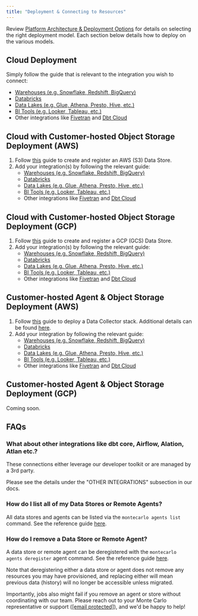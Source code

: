 ```yaml
---
title: "Deployment & Connecting to Resources"
---
```


Review [Platform Architecture & Deployment Options](/docs/platform-architecture) for details on selecting the right deployment model. Each section below details how to deploy on the various models.

## Cloud Deployment

Simply follow the guide that is relevant to the integration you wish to connect:

* [Warehouses (e.g. Snowflake, Redshift, BigQuery)](/docs/data-warehouses)
* [Databricks](/docs/overview-databricks)
* [Data Lakes (e.g. Glue, Athena, Presto, Hive, etc.)](/docs/data-lakes)
* [BI Tools (e.g. Looker, Tableau, etc.)](bi-tools)
* Other integrations like [Fivetran](/docs/fivetran-integration) and [Dbt Cloud](/docs/dbt-cloud)

## Cloud with Customer-hosted Object Storage Deployment (AWS)

1. Follow [this](/docs/direct-connection-with-an-aws-data-store) guide to create and register an AWS (S3) Data Store.
2. Add your integration(s) by following the relevant guide:  
   * [Warehouses (e.g. Snowflake, Redshift, BigQuery)](/docs/data-warehouses)  
   * [Databricks](/docs/overview-databricks)  
   * [Data Lakes (e.g. Glue, Athena, Presto, Hive, etc.)](/docs/data-lakes)  
   * [BI Tools (e.g. Looker, Tableau, etc.)](bi-tools)  
   * Other integrations like [Fivetran](/docs/fivetran-integration) and [Dbt Cloud](/docs/dbt-cloud)

## Cloud with Customer-hosted Object Storage Deployment (GCP)

1. Follow [this](/docs/direct-connection-with-a-gcp-data-store) guide to create and register a GCP (GCS) Data Store.
2. Add your integration(s) by following the relevant guide:  
   * [Warehouses (e.g. Snowflake, Redshift, BigQuery)](/docs/data-warehouses)  
   * [Databricks](/docs/overview-databricks)  
   * [Data Lakes (e.g. Glue, Athena, Presto, Hive, etc.)](/docs/data-lakes)  
   * [BI Tools (e.g. Looker, Tableau, etc.)](bi-tools)  
   * Other integrations like [Fivetran](/docs/fivetran-integration) and [Dbt Cloud](/docs/dbt-cloud)

## Customer-hosted Agent & Object Storage Deployment (AWS)

1. Follow [this](/docs/deployment) guide to deploy a Data Collector stack. Additional details can be found [here](/docs/hybrid-solution).
2. Add your integration by following the relevant guide:  
   * [Warehouses (e.g. Snowflake, Redshift, BigQuery)](/docs/data-warehouses)  
   * [Databricks](/docs/overview-databricks)  
   * [Data Lakes (e.g. Glue, Athena, Presto, Hive, etc.)](/docs/data-lakes)  
   * [BI Tools (e.g. Looker, Tableau, etc.)](bi-tools)  
   * Other integrations like [Fivetran](/docs/fivetran-integration) and [Dbt Cloud](/docs/dbt-cloud)

## Customer-hosted Agent & Object Storage Deployment (GCP)

Coming soon.

## FAQs

### What about other integrations like dbt core, Airflow, Alation, Atlan etc.?

These connections either leverage our developer toolkit or are managed by a 3rd party. 

Please see the details under the "OTHER INTEGRATIONS" subsection in our docs. 

### How do I list all of my Data Stores or Remote Agents?

All data stores and agents can be listed via the `montecarlo agents list` command. See the reference guide [here](https://clidocs.getmontecarlo.com/#montecarlo-agents-list).

### How do I remove a Data Store or Remote Agent?

A data store or remote agent can be deregistered with the `montecarlo agents deregister` agent command. See the reference guide [here](https://clidocs.getmontecarlo.com/#montecarlo-agents-deregister).

Note that deregistering either a data store or agent does not remove any resources you may have provisioned, and replacing either will mean previous data (history) will no longer be accessible unless migrated.

Importantly, jobs also might fail if you remove an agent or store without coordinating with our team. Please reach out to your Monte Carlo representative or support ([\[email protected\]](/cdn-cgi/l/email-protection#c7b4b2b7b7a8b5b387aaa8a9b3a2a4a6b5aba8a3a6b3a6e9a4a8aa)), and we'd be happy to help!
